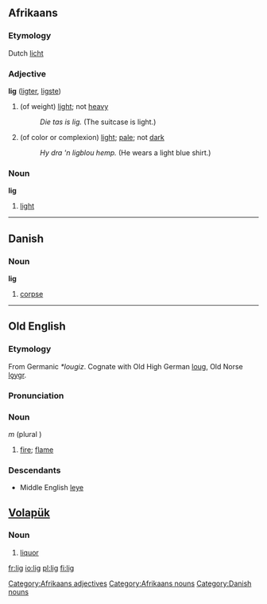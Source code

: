==Afrikaans==
===Etymology===
Dutch [[licht]]
===Adjective===
'''lig''' ([[ligter]], [[ligste]])

# (of weight) [[light]]; not [[heavy]]
#: ''Die tas is lig.'' (The suitcase is light.)
# (of color or complexion) [[light]]; [[pale]]; not [[dark]]
#: ''Hy dra 'n ligblou hemp.'' (He wears a light blue shirt.)

===Noun===
'''lig'''

# [[light]]

[[Category:Afrikaans adjectives]]
[[Category:Afrikaans nouns]]

----

==Danish==
===Noun===
'''lig'''

# [[corpse]]

[[Category:Danish nouns]]

----

==Old English==

===Etymology===
From Germanic ''*lougiz''.  Cognate with Old High German [[loug]], Old Norse [[lǫygr]].

===Pronunciation===
{{IPA|/li:j/}}

===Noun===
{{Unicode|'''līġ'''}} ''m'' (plural {{Unicode|'''[[ligas|līgas]]'''}})
# [[fire]]; [[flame]]

===Descendants===
*Middle English [[leye]]

== [[Volapük]] == 
===Noun=== 
# [[liquor]]

[[fr:lig]]
[[io:lig]]
[[pl:lig]]
[[fi:lig]]